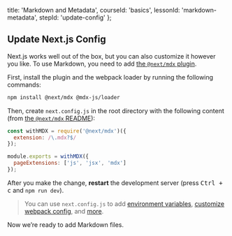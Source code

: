 
  title: 'Markdown and Metadata',
  courseId: 'basics',
  lessonId: 'markdown-metadata',
  stepId: 'update-config'
};

## Update Next.js Config

Next.js works well out of the box, but you can also customize it however you like. To use Markdown, you need to add [the `@next/mdx` plugin](https://github.com/zeit/next.js/tree/canary/packages/next-mdx).

First, install the plugin and the webpack loader by running the following commands:

```bash
npm install @next/mdx @mdx-js/loader
```

Then, create `next.config.js` in the root directory with the following content (from [the `@next/mdx` README](https://github.com/zeit/next.js/tree/canary/packages/next-mdx)):

```js
const withMDX = require('@next/mdx')({
  extension: /\.mdx?$/
});

module.exports = withMDX({
  pageExtensions: ['js', 'jsx', 'mdx']
});
```

After you make the change, **restart** the development server (press <kbd>Ctrl + c</kbd> and `npm run dev`).

> You can use `next.config.js` to add [environment variables](https://nextjs.org/docs/api-reference/next.config.js/environment-variables), [customize webpack config](https://nextjs.org/docs/api-reference/next.config.js/custom-webpack-config), and [more](https://nextjs.org/docs/api-reference/next.config.js/introduction).

Now we’re ready to add Markdown files.

